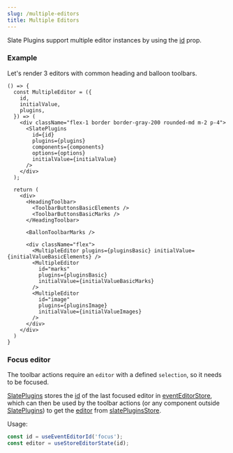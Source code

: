 ```yaml
---
slug: /multiple-editors
title: Multiple Editors
---
```


Slate Plugins support multiple editor instances by using the [id](SlatePlugins#id) prop.

### Example

Let's render 3 editors with common heading and balloon toolbars.

```tsx live
() => {
  const MultipleEditor = ({
    id,
    initialValue,
    plugins,
  }) => (
    <div className="flex-1 border border-gray-200 rounded-md m-2 p-4">
      <SlatePlugins
        id={id}
        plugins={plugins}
        components={components}
        options={options}
        initialValue={initialValue}
      />
    </div>
  );

  return (
    <div>
      <HeadingToolbar>
        <ToolbarButtonsBasicElements />
        <ToolbarButtonsBasicMarks />
      </HeadingToolbar>

      <BallonToolbarMarks />

      <div className="flex">
        <MultipleEditor plugins={pluginsBasic} initialValue={initialValueBasicElements} />
        <MultipleEditor
          id="marks"
          plugins={pluginsBasic}
          initialValue={initialValueBasicMarks}
        />
        <MultipleEditor
          id="image"
          plugins={pluginsImage}
          initialValue={initialValueImages}
        />
      </div>
    </div>
  )
}
```

### Focus editor

The toolbar actions require an `editor` with a defined `selection`, so it needs to be focused.

[SlatePlugins](SlatePlugins) stores the [id](SlatePlugins#id) of the last focused editor in [eventEditorStore](store#event-editor-store),
which can then be used by the toolbar actions (or any component outside [SlatePlugins](SlatePlugins))
to get the [editor](store#editor) from [slatePluginsStore](store#slate-plugins-store).


Usage:

```ts
const id = useEventEditorId('focus');
const editor = useStoreEditorState(id);
```